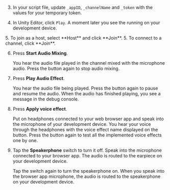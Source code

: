 <PlatformWrapper platform="unity">

3. In your script file, update `_appID`, `_channelName` and `_token` with the values for your temporary token.

4. In Unity Editor, click `Play`. A moment later you see the <Vpl k= "CLIENT"/> running on your development device.

<ProductWrapper product="interactive-live-streaming, broadcast-streaming">
5. To join as a host, select **Host** and click **Join**.
</ProductWrapper>

<ProductWrapper notAllowed="interactive-live-streaming, broadcast-streaming">
5. To connect to a channel, click **Join**.
</ProductWrapper>

6. Press **Start Audio Mixing**.

    You hear the audio file played in the channel mixed with the microphone audio. Press the button again to stop audio mixing.

7. Press **Play Audio Effect**.

    You hear the audio file being played. Press the button again to pause and resume the audio. When the audio has finished playing, you see a message in the debug console.

8. Press **Apply voice effect**.

    Put on headphones connected to your web browser app and speak into the microphone of your development device. You hear your voice through the headphones with the voice effect name displayed on the button. Press the button again to test all the implemented voice effects one by one.

9. Tap the **Speakerphone** switch to turn it off. Speak into the microphone connected to your browser app. The audio is routed to the earpiece on your development device.

    Tap the switch again to turn the speakerphone on. When you speak into the browser app microphone, the audio is routed to the speakerphone on your development device.

</PlatformWrapper>
